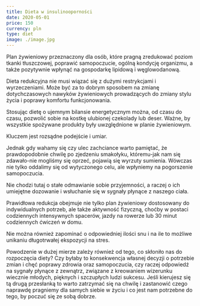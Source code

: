 ```yaml
---
title: Dieta w insulinooporności
date: 2020-05-01
price: 150
currency: pln
type: diet
image: ./image.jpg
---
```

Plan żywieniowy przeznaczony dla osób, które pragną zredukować poziom tkanki tłuszczowej, poprawić samopoczucie, ogólną  kondycję organizmu, a także pozytywnie wpłynąć na gospodarkę lipidową i węglowodanową.

Dieta redukcyjna nie musi wiązać się z dużymi restrykcjami i wyrzeczeniami. Może być za to dobrym sposobem na zmianę dotychczasowych nawyków żywieniowych prowadzących do zmiany stylu życia i poprawy komfortu funkcjonowania.

Stosując dietę o ujemnym bilansie energetycznym można, od czasu do czasu, pozwolić sobie na kostkę ulubionej czekolady lub deser. Ważne, by wszystkie spożywane produkty były uwzględnione w planie żywieniowym.

Kluczem jest rozsądne podejście i umiar.

Jednak gdy wahamy się czy ulec zachciance warto pamiętać, że prawdopodobnie chwilę po zjedzeniu smakołyku, któremu-jak nam się zdawało-nie mogliśmy się oprzeć, pojawią się wyrzuty sumienia. Wówczas nie tylko oddalimy się od wytyczonego celu, ale wpłyniemy na pogorszenie samopoczucia.

Nie chodzi tutaj o stałe odmawianie sobie przyjemności, a raczej o ich umiejętne dozowanie i wsłuchanie się w sygnały płynące z naszego ciała.

Prawidłowa redukcja obejmuje nie tylko plan żywieniowy dostosowany do indywidualnych potrzeb, ale także aktywność fizyczną, choćby w postaci codziennych intensywnych spacerów, jazdy na rowerze lub 30 minut codziennych ćwiczeń w domu.

Nie można również zapominać o odpowiedniej ilości snu i na ile to możliwe unikaniu długotrwałej ekspozycji na stres.

Powodzenie w dużej mierze zależy również od tego, co skłoniło nas do rozpoczęcia diety? Czy byłaby to konsekwencja własnej decyzji o potrzebie zmian i chęć poprawy zdrowia oraz samopoczucia, czy raczej odpowiedź na sygnały płynące z zewnątrz, związane z kreowaniem wizerunku wiecznie młodych, pięknych i szczupłych ludzi sukcesu. Jeśli kierujesz się tą drugą przesłanką to warto  zatrzymać się na chwilę i zastanowić czego naprawdę pragniemy dla samych siebie w życiu i co jest nam potrzebne do tego, by poczuć się ze sobą dobrze.